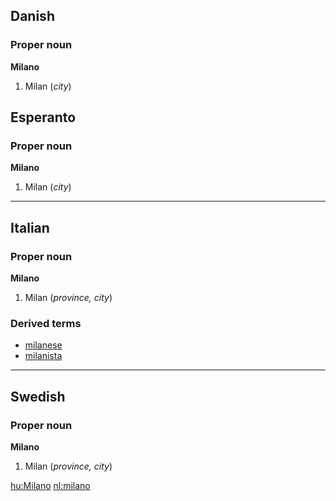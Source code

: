 ==Danish==
===Proper noun===
'''Milano'''

#Milan (''city'')

==Esperanto==
===Proper noun===
'''Milano'''

#Milan (''city'')

----
==Italian==
===Proper noun===
'''Milano'''

#Milan (''province, city'')

===Derived terms===
*[[milanese]]
*[[milanista]]

----
==Swedish==
===Proper noun===
'''Milano'''

#Milan (''province, city'')

[[hu:Milano]]
[[nl:milano]]